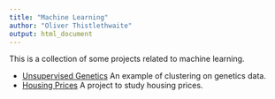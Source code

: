 ```yaml
---
title: "Machine Learning"
author: "Oliver Thistlethwaite"
output: html_document
---
```


This is a collection of some projects related to machine learning.

* [Unsupervised Genetics](genetics.html) An example of clustering on genetics data.
* [Housing Prices](houses.html) A project to study housing prices.
 
